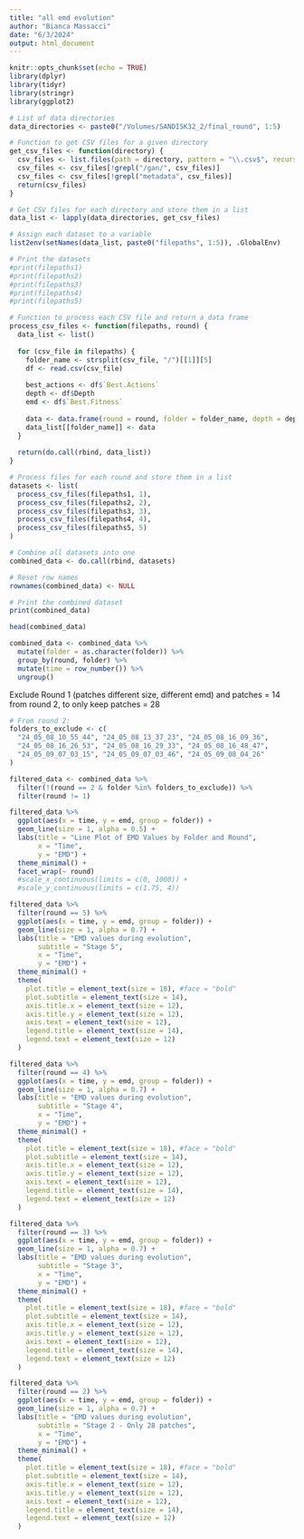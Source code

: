 ```yaml
---
title: "all emd evolution"
author: "Bianca Massacci"
date: "6/3/2024"
output: html_document
---
```


```r
knitr::opts_chunk$set(echo = TRUE)
library(dplyr)
library(tidyr)
library(stringr)
library(ggplot2)
```

```r
# List of data directories
data_directories <- paste0("/Volumes/SANDISK32_2/final_round", 1:5)

# Function to get CSV files for a given directory
get_csv_files <- function(directory) {
  csv_files <- list.files(path = directory, pattern = "\\.csv$", recursive = TRUE, full.names = TRUE)
  csv_files <- csv_files[!grepl("/gan/", csv_files)]
  csv_files <- csv_files[!grepl("metadata", csv_files)]
  return(csv_files)
}

# Get CSV files for each directory and store them in a list
data_list <- lapply(data_directories, get_csv_files)

# Assign each dataset to a variable
list2env(setNames(data_list, paste0("filepaths", 1:5)), .GlobalEnv)

# Print the datasets
#print(filepaths1)
#print(filepaths2)
#print(filepaths3)
#print(filepaths4)
#print(filepaths5)
```



```r
# Function to process each CSV file and return a data frame
process_csv_files <- function(filepaths, round) {
  data_list <- list()
  
  for (csv_file in filepaths) {
    folder_name <- strsplit(csv_file, "/")[[1]][5]
    df <- read.csv(csv_file)
    
    best_actions <- df$`Best.Actions`
    depth <- df$Depth
    emd <- df$`Best.Fitness`
    
    data <- data.frame(round = round, folder = folder_name, depth = depth, best_action = best_actions, emd = emd)
    data_list[[folder_name]] <- data
  }
  
  return(do.call(rbind, data_list))
}

# Process files for each round and store them in a list
datasets <- list(
  process_csv_files(filepaths1, 1),
  process_csv_files(filepaths2, 2),
  process_csv_files(filepaths3, 3),
  process_csv_files(filepaths4, 4),
  process_csv_files(filepaths5, 5)
)

# Combine all datasets into one
combined_data <- do.call(rbind, datasets)

# Reset row names
rownames(combined_data) <- NULL

# Print the combined dataset
print(combined_data)

```

```r
head(combined_data)
```

```r
combined_data <- combined_data %>%
  mutate(folder = as.character(folder)) %>%
  group_by(round, folder) %>%
  mutate(time = row_number()) %>%
  ungroup()
```

Exclude Round 1 (patches different size, different emd) and patches = 14 from round 2, to only keep patches = 28

```r
# From round 2:
folders_to_exclude <- c(
  "24_05_08_10_55_44", "24_05_08_13_37_23", "24_05_08_16_09_36",
  "24_05_08_16_26_53", "24_05_08_16_29_33", "24_05_08_16_48_47",
  "24_05_09_07_03_15", "24_05_09_07_03_46", "24_05_09_08_04_26"
)
```

```r
filtered_data <- combined_data %>%
  filter(!(round == 2 & folder %in% folders_to_exclude)) %>%
  filter(round != 1)
```



```r
filtered_data %>%
  ggplot(aes(x = time, y = emd, group = folder)) +
  geom_line(size = 1, alpha = 0.5) +
  labs(title = "Line Plot of EMD Values by Folder and Round",
       x = "Time",
       y = "EMD") +
  theme_minimal() +
  facet_wrap(~ round)
  #scale_x_continuous(limits = c(0, 1000)) +
  #scale_y_continuous(limits = c(1.75, 4))
```



```r
filtered_data %>%
  filter(round == 5) %>%
  ggplot(aes(x = time, y = emd, group = folder)) +
  geom_line(size = 1, alpha = 0.7) +
  labs(title = "EMD values during evolution",
       subtitle = "Stage 5",
       x = "Time",
       y = "EMD") +
  theme_minimal() +
  theme(
    plot.title = element_text(size = 18), #face = "bold"
    plot.subtitle = element_text(size = 14),
    axis.title.x = element_text(size = 12),
    axis.title.y = element_text(size = 12),
    axis.text = element_text(size = 12),
    legend.title = element_text(size = 14),
    legend.text = element_text(size = 12)
  )
```


```r
filtered_data %>%
  filter(round == 4) %>%
  ggplot(aes(x = time, y = emd, group = folder)) +
  geom_line(size = 1, alpha = 0.7) +
  labs(title = "EMD values during evolution",
       subtitle = "Stage 4",
       x = "Time",
       y = "EMD") +
  theme_minimal() +
  theme(
    plot.title = element_text(size = 18), #face = "bold"
    plot.subtitle = element_text(size = 14),
    axis.title.x = element_text(size = 12),
    axis.title.y = element_text(size = 12),
    axis.text = element_text(size = 12),
    legend.title = element_text(size = 14),
    legend.text = element_text(size = 12)
  )
```

```r
filtered_data %>%
  filter(round == 3) %>%
  ggplot(aes(x = time, y = emd, group = folder)) +
  geom_line(size = 1, alpha = 0.7) +
  labs(title = "EMD values during evolution",
       subtitle = "Stage 3",
       x = "Time",
       y = "EMD") +
  theme_minimal() +
  theme(
    plot.title = element_text(size = 18), #face = "bold"
    plot.subtitle = element_text(size = 14),
    axis.title.x = element_text(size = 12),
    axis.title.y = element_text(size = 12),
    axis.text = element_text(size = 12),
    legend.title = element_text(size = 14),
    legend.text = element_text(size = 12)
  )
```


```r
filtered_data %>%
  filter(round == 2) %>%
  ggplot(aes(x = time, y = emd, group = folder)) +
  geom_line(size = 1, alpha = 0.7) +
  labs(title = "EMD values during evolution",
       subtitle = "Stage 2 - Only 28 patches",
       x = "Time",
       y = "EMD") +
  theme_minimal() +
  theme(
    plot.title = element_text(size = 18), #face = "bold"
    plot.subtitle = element_text(size = 14),
    axis.title.x = element_text(size = 12),
    axis.title.y = element_text(size = 12),
    axis.text = element_text(size = 12),
    legend.title = element_text(size = 14),
    legend.text = element_text(size = 12)
  )
```




































































